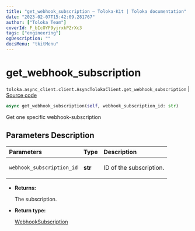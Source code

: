 ```yaml
---
title: "get_webhook_subscription — Toloka-Kit | Toloka documentation"
date: "2023-02-07T15:42:09.281767"
author: ["Toloka Team"]
coverId: F_bIcOYF9yjrxkPZrXc3
tags: ["engineering"]
ogDescription: ""
docsMenu: "tkitMenu"
---
```


# get_webhook_subscription
`toloka.async_client.client.AsyncTolokaClient.get_webhook_subscription` | [Source code](https://github.com/Toloka/toloka-kit/blob/v1.1.3/src/async_client/client.py#L0)

```python
async get_webhook_subscription(self, webhook_subscription_id: str)
```

Get one specific webhook-subscription

## Parameters Description

| Parameters | Type | Description |
| :----------| :----| :-----------|
`webhook_subscription_id`|**str**|<p>ID of the subscription.</p>

* **Returns:**

  The subscription.

* **Return type:**

  [WebhookSubscription](/docs/toloka-kit/reference/toloka.client.webhook_subscription.WebhookSubscription)
